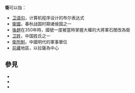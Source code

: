 {{wiktionary|卫|衛|衞|䘙}}
'''衛'''可以指：
* [[卫语句|卫语句]]，计算机程序设计的布尔表达式
* [[衞國|衞國]]，春秋战国时期诸侯国之一
* [[後趙|後趙]]在350年時，國號一度被當時掌握大權的大將軍石閔改為衛 
* [[卫姓|卫姓]]，中国姓氏之一
* [[衛所制|衛所制]]，中國明代的軍事單位
* [[前藏|前藏]]地區，以拉薩為中心

== 參見 ==
* {{Lookfrom|衛}}
* {{Lookfrom|衞}}
* {{Lookfrom|卫}}

{{消歧义|W|Cat=一字消歧义}}